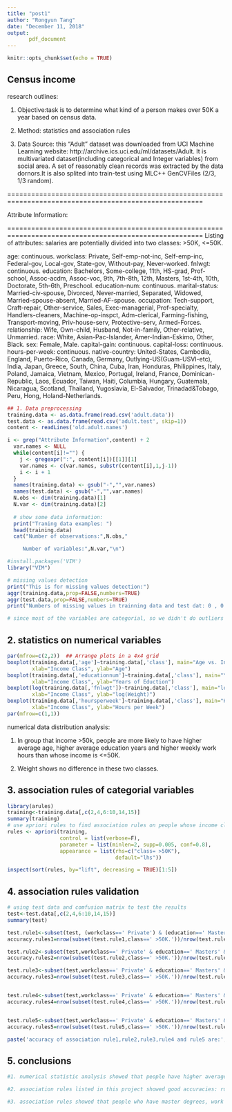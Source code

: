 ```yaml
---
title: "post1"
author: "Rongyun Tang"
date: "December 11, 2018"
output: 
       pdf_document
---
```


```r
knitr::opts_chunk$set(echo = TRUE)
```
## Census income 

research outlines:

1. Objective:task is to determine what kind of a person makes over 50K a year based on census data.

2. Method: statistics and association rules 

3. Data Source: this "Adult" dataset was downloaded from  UCI Machine Learning website: http://archive.ics.uci.edu/ml/datasets/Adult.  It is multivariated dataset(including categorical and Integer variables) from social area. A set of reasonably clean records was extracted by the data dornors.It is also splited into train-test using MLC++ GenCVFiles (2/3, 1/3 random).

=======================================================================================================

Attribute Information: 

=======================================================================================================
Listing of attributes: 
salaries are potentially divided into two classes: >50K, <=50K. 

age: continuous.
workclass: Private, Self-emp-not-inc, Self-emp-inc, Federal-gov, Local-gov, State-gov, Without-pay, Never-worked.
fnlwgt: continuous.
education: Bachelors, Some-college, 11th, HS-grad, Prof-school, Assoc-acdm, Assoc-voc, 9th, 7th-8th, 12th, Masters, 1st-4th, 10th, Doctorate, 5th-6th, Preschool.
education-num: continuous.
marital-status: Married-civ-spouse, Divorced, Never-married, Separated, Widowed, Married-spouse-absent, Married-AF-spouse.
occupation: Tech-support, Craft-repair, Other-service, Sales, Exec-managerial, Prof-specialty, Handlers-cleaners, Machine-op-inspct, Adm-clerical, Farming-fishing, Transport-moving, Priv-house-serv, Protective-serv, Armed-Forces.
relationship: Wife, Own-child, Husband, Not-in-family, Other-relative, Unmarried.
race: White, Asian-Pac-Islander, Amer-Indian-Eskimo, Other, Black.
sex: Female, Male.
capital-gain: continuous.
capital-loss: continuous.
hours-per-week: continuous.
native-country: United-States, Cambodia, England, Puerto-Rico, Canada, Germany, Outlying-US(Guam-USVI-etc), India, Japan, Greece, South, China, Cuba, Iran, Honduras, Philippines, Italy, Poland, Jamaica, Vietnam, Mexico, Portugal, Ireland, France, Dominican-Republic, Laos, Ecuador, Taiwan, Haiti, Columbia, Hungary, Guatemala, Nicaragua, Scotland, Thailand, Yugoslavia, El-Salvador, Trinadad&Tobago, Peru, Hong, Holand-Netherlands.


```r
## 1. Data preprocessing
training.data <- as.data.frame(read.csv('adult.data'))
test.data <- as.data.frame(read.csv('adult.test', skip=1))
content <- readLines('old.adult.names')

i <- grep("Attribute Information",content) + 2
  var.names <- NULL
  while(content[i]!="") {
    j <- gregexpr(":", content[i])[[1]][1]
    var.names <- c(var.names, substr(content[i],1,j-1))
    i <- i + 1
  }
  names(training.data) <- gsub("-","",var.names)
  names(test.data) <- gsub("-","",var.names)
  N.obs <- dim(training.data)[1]  
  N.var <- dim(training.data)[2]
  
  # show some data information: 
  print("Traning data examples: ")
  head(training.data) 
  cat("Number of observations:",N.obs,"

     Number of variables:",N.var,"\n")
```


```r
#install.packages('VIM')
library("VIM")

# missing values detection 
print("This is for missing values detection:")
aggr(training.data,prop=FALSE,numbers=TRUE)
aggr(test.data,prop=FALSE,numbers=TRUE)
print("Numbers of missing values in trainning data and test dat: 0 , 0 ")

# since most of the variables are categorial, so we didn't do outliers detection here 

```
## 2. statistics on numerical variables 

```r
par(mfrow=c(2,2))  ## Arrange plots in a 4x4 grid
boxplot(training.data[,'age']~training.data[,'class'], main="Age vs. Income Class", 
        xlab="Income Class", ylab="Age")
boxplot(training.data[,'educationnum']~training.data[,'class'], main="Years of Eduction vs. Income Class", 
        xlab="Income Class", ylab="Years of Eduction")
boxplot(log(training.data[,'fnlwgt'])~training.data[,'class'], main="log(Weight) vs. Income Class", 
        xlab="Income Class", ylab="log(Weight)")
boxplot(training.data[,'hoursperweek']~training.data[,'class'], main="Hours per Week vs. Income Class", 
        xlab="Income Class", ylab="Hours per Week")
par(mfrow=c(1,1))
```


numerical data distribution analysis: 

1. In group that income >50k, people are more likely to have higher average age, higher average education years and higher weekly work hours than whose income is <=50K. 

2. Weight shows no difference in these two classes. 

## 3. association rules of categorial variables 

```r
library(arules)
training<-training.data[,c(2,4,6:10,14,15)]
summary(training)
# use apriori rules to find association rules on people whose income class is >50K 
rules <- apriori(training,
                 control = list(verbose=F),
                 parameter = list(minlen=2, supp=0.005, conf=0.8),
                 appearance = list(rhs=c("class= >50K"),
                                   default="lhs"))

inspect(sort(rules, by="lift", decreasing = TRUE)[1:5])
```
## 4. association rules validation

```r
# using test data and comfusion matrix to test the results 
test<-test.data[,c(2,4,6:10,14,15)]
summary(test)

test.rule1<-subset(test, (workclass==' Private') & (education==' Masters') & (occupation==' Exec-managerial') & (relationship==' Husband') & (nativecountry==' United-States'))
accuracy.rules1=nrow(subset(test.rule1,class==' >50K.'))/nrow(test.rule1)

test.rule2<-subset(test,workclass==' Private' & education==' Masters' & maritalstatus==' Married-civ-spouse' & occupation==' Exec-managerial' & relationship==' Husband' & nativecountry==' United-States')
accuracy.rules2=nrow(subset(test.rule2,class==' >50K.'))/nrow(test.rule2)

test.rule3<-subset(test,workclass==' Private' & education==' Masters' & occupation==' Exec-managerial' & relationship==' Husband' & sex==' Male')
accuracy.rules3=nrow(subset(test.rule3,class==' >50K.'))/nrow(test.rule3)


test.rule4<-subset(test,workclass==' Private' & education==' Masters' & maritalstatus==' Married-civ-spouse' & occupation==' Exec-managerial' & sex==' Male' & nativecountry==' United-States')
accuracy.rules4=nrow(subset(test.rule4,class==' >50K.'))/nrow(test.rule4)


test.rule5<-subset(test,workclass==' Private' & education==' Masters' & maritalstatus==' Married-civ-spouse' & occupation==' Exec-managerial' & relationship==' Husband' & sex==' Male' & nativecountry==' United-States')
accuracy.rules5=nrow(subset(test.rule5,class==' >50K.'))/nrow(test.rule5)

paste('accuracy of association rule1,rule2,rule3,rule4 and rule5 are:',round(accuracy.rules1,3),round(accuracy.rules2,3),round(accuracy.rules3,3), round(accuracy.rules4,3), round(accuracy.rules5,3))

```

## 5. conclusions

```r
#1. numerical statistic analysis showed that people have higher average age, higher average education years and higher weekly work hours are more likely to have income >50K. 

#2. association rules listed in this project showed good accuracies: rule1(91%),rule2(91%),rule3(89%),rule4(91%),rule5(91%). 

#3. association rules showed that people who have master degrees, work privately married male with an Exec-managerial occupation have large possibilities(>80%) to have salaries more than 50,000. 

```



